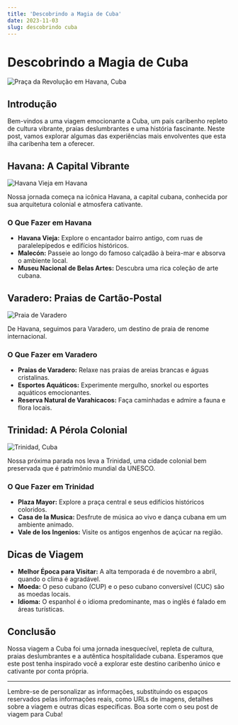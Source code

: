 ```yaml
---
title: 'Descobrindo a Magia de Cuba'
date: 2023-11-03
slug: descobrindo cuba
---
```


# Descobrindo a Magia de Cuba

![Praça da Revolução em Havana, Cuba](https://images.unsplash.com/photo-1500759285222-a95626b934cb?auto=format&fit=crop&q=80&w=2070&ixlib=rb-4.0.3&ixid=M3wxMjA3fDB8MHxwaG90by1wYWdlfHx8fGVufDB8fHx8fA%3D%3D)

## Introdução

Bem-vindos a uma viagem emocionante a Cuba, um país caribenho repleto de cultura vibrante, praias deslumbrantes e uma história fascinante. Neste post, vamos explorar algumas das experiências mais envolventes que esta ilha caribenha tem a oferecer.

## Havana: A Capital Vibrante

![Havana Vieja em Havana](https://images.unsplash.com/photo-1536686598161-1b946fd6dfcf?auto=format&fit=crop&q=80&w=2069&ixlib=rb-4.0.3&ixid=M3wxMjA3fDB8MHxwaG90by1wYWdlfHx8fGVufDB8fHx8fA%3D%3D)

Nossa jornada começa na icônica Havana, a capital cubana, conhecida por sua arquitetura colonial e atmosfera cativante.

### O Que Fazer em Havana

- **Havana Vieja:** Explore o encantador bairro antigo, com ruas de paralelepípedos e edifícios históricos.
- **Malecón:** Passeie ao longo do famoso calçadão à beira-mar e absorva o ambiente local.
- **Museu Nacional de Belas Artes:** Descubra uma rica coleção de arte cubana.

## Varadero: Praias de Cartão-Postal

![Praia de Varadero](https://images.unsplash.com/photo-1574436713488-0d99167108cf?auto=format&fit=crop&q=80&w=1935&ixlib=rb-4.0.3&ixid=M3wxMjA3fDB8MHxwaG90by1wYWdlfHx8fGVufDB8fHx8fA%3D%3D)

De Havana, seguimos para Varadero, um destino de praia de renome internacional.

### O Que Fazer em Varadero

- **Praias de Varadero:** Relaxe nas praias de areias brancas e águas cristalinas.
- **Esportes Aquáticos:** Experimente mergulho, snorkel ou esportes aquáticos emocionantes.
- **Reserva Natural de Varahicacos:** Faça caminhadas e admire a fauna e flora locais.

## Trinidad: A Pérola Colonial

![Trinidad, Cuba](https://images.unsplash.com/photo-1594005039392-53c38b667641?auto=format&fit=crop&q=80&w=1931&ixlib=rb-4.0.3&ixid=M3wxMjA3fDB8MHxwaG90by1wYWdlfHx8fGVufDB8fHx8fA%3D%3D)

Nossa próxima parada nos leva a Trinidad, uma cidade colonial bem preservada que é patrimônio mundial da UNESCO.

### O Que Fazer em Trinidad

- **Plaza Mayor:** Explore a praça central e seus edifícios históricos coloridos.
- **Casa de la Musica:** Desfrute de música ao vivo e dança cubana em um ambiente animado.
- **Vale de los Ingenios:** Visite os antigos engenhos de açúcar na região.

## Dicas de Viagem

- **Melhor Época para Visitar:** A alta temporada é de novembro a abril, quando o clima é agradável.
- **Moeda:** O peso cubano (CUP) e o peso cubano conversível (CUC) são as moedas locais.
- **Idioma:** O espanhol é o idioma predominante, mas o inglês é falado em áreas turísticas.

## Conclusão

Nossa viagem a Cuba foi uma jornada inesquecível, repleta de cultura, praias deslumbrantes e a autêntica hospitalidade cubana. Esperamos que este post tenha inspirado você a explorar este destino caribenho único e cativante por conta própria.

---

Lembre-se de personalizar as informações, substituindo os espaços reservados pelas informações reais, como URLs de imagens, detalhes sobre a viagem e outras dicas específicas. Boa sorte com o seu post de viagem para Cuba!
